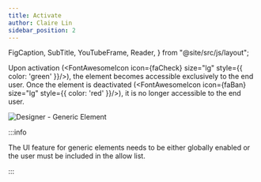 ```yaml
---
title: Activate
author: Claire Lin
sidebar_position: 2
---
```


  FigCaption,
  SubTitle,
  YouTubeFrame,
  Reader,
} from "@site/src/js/layout";

<SubTitle text="Activate and Control." />
<Reader text="Designer" />

Upon activation (<FontAwesomeIcon icon={faCheck} size="lg" style={{ color: 'green' }}/>), the element becomes accessible exclusively to the end user. Once the element is deactivated (<FontAwesomeIcon icon={faBan} size="lg" style={{ color: 'red' }}/>), it is no longer accessible to the end user.

<img src={elementList} alt="Designer - Generic Element" />
<FigCaption text="Designer - Element Template Activation Status" />

:::info

The UI feature for generic elements needs to be either globally enabled or the user must be included in the allow list.

:::
